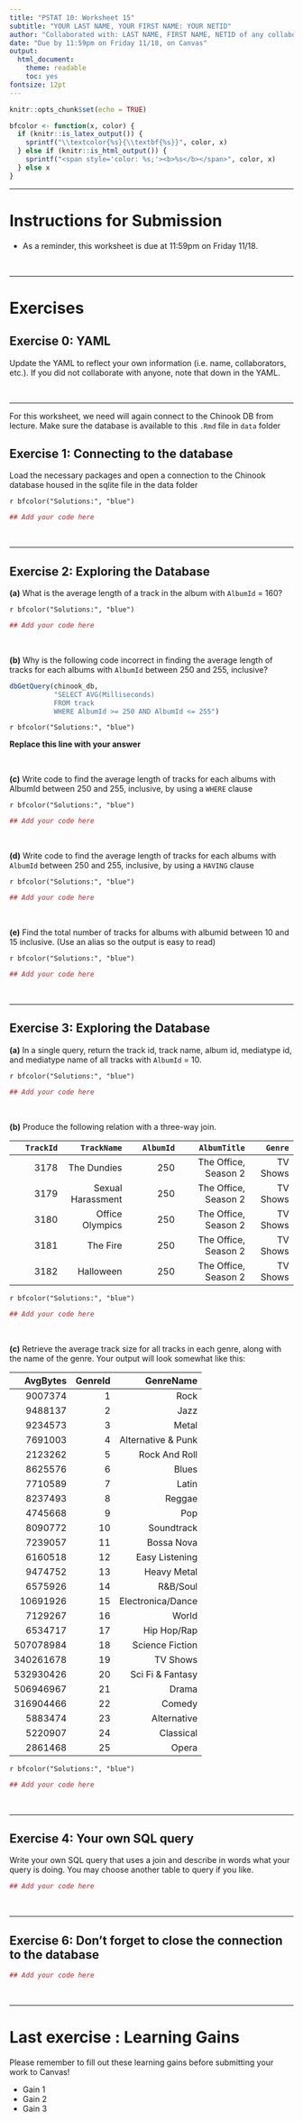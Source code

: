 ```yaml
---
title: "PSTAT 10: Worksheet 15"
subtitle: "YOUR LAST NAME, YOUR FIRST NAME: YOUR NETID"
author: "Collaborated with: LAST NAME, FIRST NAME, NETID of any collaboraters"
date: "Due by 11:59pm on Friday 11/18, on Canvas"
output:
  html_document:
    theme: readable
    toc: yes
fontsize: 12pt
---
```



\newcommand{\Prob}{\mathbb{P}}

```r
knitr::opts_chunk$set(echo = TRUE)
```

```r
bfcolor <- function(x, color) {
  if (knitr::is_latex_output()) {
    sprintf("\\textcolor{%s}{\\textbf{%s}}", color, x)
  } else if (knitr::is_html_output()) {
    sprintf("<span style='color: %s;'><b>%s</b></span>", color, x)
  } else x
}
```

---

# Instructions for Submission

- As a reminder, this worksheet is due at 11:59pm on Friday 11/18.

\

---

# Exercises

## Exercise 0: YAML

Update the YAML to reflect your own information (i.e. name, collaborators, etc.). If you did not collaborate with anyone, note that down in the YAML. 


\

---

For this worksheet, we need will again connect to the Chinook DB from lecture. Make sure the database is available to this `.Rmd` file in `data` folder

## Exercise 1: Connecting to the database

Load the necessary packages and open a connection to the Chinook database housed in the sqlite file in the data folder

`r bfcolor("Solutions:", "blue")`

```r
## Add your code here
```

\

---

## Exercise 2: Exploring the Database

**(a)** What is the average length of a track in the album with `AlbumId` = 160?

`r bfcolor("Solutions:", "blue")`

```r
## Add your code here
```

\


**(b)** Why is the following code incorrect in finding the average length of tracks for each albums with `AlbumId` between 250 and 255, inclusive?

```r
dbGetQuery(chinook_db,
           "SELECT AVG(Milliseconds)
           FROM track
           WHERE AlbumId >= 250 AND AlbumId <= 255")
```

`r bfcolor("Solutions:", "blue")`

**Replace this line with your answer**


\

**(c)** Write code to find the average length of tracks for each albums with AlbumId between 250 and 255, inclusive, by using a `WHERE` clause

`r bfcolor("Solutions:", "blue")`

```r
## Add your code here
```

\

**(d)** Write code to find the average length of tracks for each albums with `AlbumId` between 250 and 255, inclusive, by using a `HAVING` clause

`r bfcolor("Solutions:", "blue")`

```r
## Add your code here
```


\


**(e)** Find the total number of tracks for albums with albumid between
10 and 15 inclusive. (Use an alias so the output is easy to read)

`r bfcolor("Solutions:", "blue")`

```r
## Add your code here
```


\

---

## Exercise 3: Exploring the Database

**(a)** In a single query, return the track id, track name, album id, mediatype id, and mediatype name
of all tracks with `AlbumId` = 10.

`r bfcolor("Solutions:", "blue")`

```r
## Add your code here
```


\

**(b)** Produce the following relation with a three-way join.

| `TrackId` | `TrackName` | `AlbumId` | `AlbumTitle` | `Genre` |
|----------:|------------:|----------:|-------------:|--------:|
3178	     |        The Dundies	  |     250	 | The Office, Season 2	   |   TV Shows
3179	     |  Sexual Harassment	  |     250	 | 	The Office, Season 2	 |   TV Shows
3180	     |    Office Olympics	  |     250	 | 	The Office, Season 2	 |   TV Shows
3181	     |           The Fire	  |     250	 | 	The Office, Season 2	 |   TV Shows
3182	     |        Halloween	    |     250	 | 	The Office, Season 2	 |   TV Shows


`r bfcolor("Solutions:", "blue")`

```r
## Add your code here
```

\

**(c)** Retrieve the average track size  for all tracks in each genre, along with the name of the genre. Your output will look somewhat like this:

AvgBytes | GenreId | GenreName |
|--------:|--------:|----------:|
9007374   |     1   |   Rock		
9488137   |   	2   |   	Jazz		
9234573   |   	3   |   	Metal		
7691003   |   	4   |   	Alternative & Punk		
2123262   |   	5   |   	Rock And Roll		
8625576   |   	6   |   	Blues		
7710589   |   	7   |   	Latin		
8237493   |   	8   |   	Reggae		
4745668   |   	9   |   	Pop		
8090772   |   	10   |   	Soundtrack
7239057   |     	11   |     	Bossa Nova		
6160518   |     	12   |     	Easy Listening		
9474752   |     	13   |     	Heavy Metal		
6575926   |     	14   |     	R&B/Soul		
10691926   |     	15   |     	Electronica/Dance		
7129267   |     	16   |     	World		
6534717   |     	17   |     	Hip Hop/Rap		
507078984   |     	18   |     	Science Fiction		
340261678   |     	19   |     	TV Shows		
532930426   |     	20   |     	Sci Fi & Fantasy
506946967   |     	21   |     	Drama		
316904466   |     	22   |     	Comedy		
5883474   |     	23   |     	Alternative		
5220907   |     	24   |     	Classical		
2861468   |      	25   |     	Opera



`r bfcolor("Solutions:", "blue")`

```r
## Add your code here
```


\

---


## Exercise 4: Your own SQL query

Write your own SQL query that uses a join and describe in words what your query is doing. You may choose another table to query if you like.  

```r
## Add your code here
```

\

---

## Exercise 6: Don't forget to close the connection to the database

```r
## Add your code here
```

\

---

# Last exercise : Learning Gains

Please remember to fill out these learning gains before submitting your work to Canvas!

-   Gain 1
-   Gain 2
-   Gain 3
